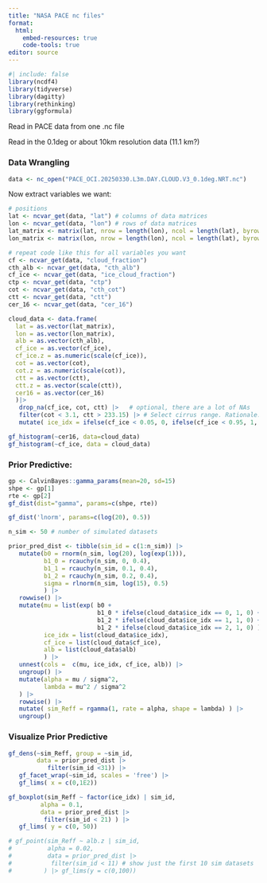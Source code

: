 ```yaml
---
title: "NASA PACE nc files"
format: 
  html:
    embed-resources: true
    code-tools: true
editor: source
---
```


```r
#| include: false
library(ncdf4)
library(tidyverse)
library(dagitty)
library(rethinking)
library(ggformula)
```

Read in PACE data from one .nc file

Read in the 0.1deg or about 10km resolution data (11.1 km?)

### Data Wrangling
```r
data <- nc_open("PACE_OCI.20250330.L3m.DAY.CLOUD.V3_0.1deg.NRT.nc")
```

Now extract variables we want:

```r
# positions
lat <- ncvar_get(data, "lat") # columns of data matrices
lon <- ncvar_get(data, "lon") # rows of data matrices
lat_matrix <- matrix(lat, nrow = length(lon), ncol = length(lat), byrow = TRUE)
lon_matrix <- matrix(lon, nrow = length(lon), ncol = length(lat), byrow = FALSE)

# repeat code like this for all variables you want
cf <- ncvar_get(data, "cloud_fraction")
cth_alb <- ncvar_get(data, "cth_alb")
cf_ice <- ncvar_get(data, "ice_cloud_fraction")
ctp <- ncvar_get(data, "ctp")
cot <- ncvar_get(data, "cth_cot")
ctt <- ncvar_get(data, "ctt")
cer_16 <- ncvar_get(data, "cer_16")
```

```R

cloud_data <- data.frame(
  lat = as.vector(lat_matrix),
  lon = as.vector(lon_matrix),
  alb = as.vector(cth_alb),
  cf_ice = as.vector(cf_ice),
  cf_ice.z = as.numeric(scale(cf_ice)),
  cot = as.vector(cot),
  cot.z = as.numeric(scale(cot)),
  ctt = as.vector(ctt),
  ctt.z = as.vector(scale(ctt)),
  cer16 = as.vector(cer_16)
  )|>
   drop_na(cf_ice, cot, ctt) |>   # optional, there are a lot of NAs
   filter(cot < 3.1, ctt > 233.15) |> # Select cirrus range. Rationale: https://journals.ametsoc.org/view/journals/amsm/58/1/amsmonographs-d-16-0010.1.pdf (pg 3)
   mutate( ice_idx = ifelse(cf_ice < 0.05, 0, ifelse(cf_ice < 0.95, 1, 2)) ) # No ice: 0, Some ice: 1, All ice: 2

```

```r
gf_histogram(~cer16, data=cloud_data)
gf_histogram(~cf_ice, data = cloud_data)
```

### Prior Predictive:
```r
gp <- CalvinBayes::gamma_params(mean=20, sd=15)
shpe <- gp[1]
rte <- gp[2]
gf_dist(dist="gamma", params=c(shpe, rte))
```
```r
gf_dist('lnorm', params=c(log(20), 0.5))
```

```r
n_sim <- 50 # number of simulated datasets

prior_pred_dist <- tibble(sim_id = c(1:n_sim)) |> 
   mutate(b0 = rnorm(n_sim, log(20), log(exp(1))),
          b1_0 = rcauchy(n_sim, 0, 0.4),
          b1_1 = rcauchy(n_sim, 0.1, 0.4),
          b1_2 = rcauchy(n_sim, 0.2, 0.4),
          sigma = rlnorm(n_sim, log(15), 0.5)
          ) |>
   rowwise() |>
   mutate(mu = list(exp( b0 +
                         b1_0 * ifelse(cloud_data$ice_idx == 0, 1, 0) +
                         b1_2 * ifelse(cloud_data$ice_idx == 1, 1, 0) +
                         b1_2 * ifelse(cloud_data$ice_idx == 2, 1, 0) )),
          ice_idx = list(cloud_data$ice_idx),
          cf_ice = list(cloud_data$cf_ice),
          alb = list(cloud_data$alb)
          ) |>
   unnest(cols =  c(mu, ice_idx, cf_ice, alb)) |>
   ungroup() |>
   mutate(alpha = mu / sigma^2,
          lambda = mu^2 / sigma^2
   ) |>
   rowwise() |>
   mutate( sim_Reff = rgamma(1, rate = alpha, shape = lambda) ) |>
   ungroup()
```


### Visualize Prior Predictive
```r
gf_dens(~sim_Reff, group = ~sim_id, 
        data = prior_pred_dist |>
           filter(sim_id <31)) |>
   gf_facet_wrap(~sim_id, scales = 'free') |>
   gf_lims( x = c(0,1E2))
```

```r
gf_boxplot(sim_Reff ~ factor(ice_idx) | sim_id,
         alpha = 0.1,
         data = prior_pred_dist |>
          filter(sim_id < 21) ) |>
   gf_lims( y = c(0, 50))

# gf_point(sim_Reff ~ alb.z | sim_id,
#          alpha = 0.02,
#          data = prior_pred_dist |>
#           filter(sim_id < 11) # show just the first 10 sim datasets
#         ) |> gf_lims(y = c(0,100))
```

